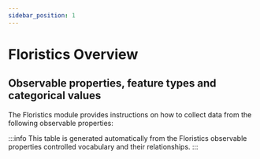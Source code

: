 ```yaml
---
sidebar_position: 1
---
```



# Floristics Overview

## Observable properties, feature types and categorical values

The Floristics module provides instructions on how to collect data from the following observable properties:

<OverviewTable moduleOpCollectionUri="https://linked.data.gov.au/def/test/dawe-cv/ea83b861-7592-4378-bfb0-e06c459147ad" />

:::info
This table is generated automatically from the Floristics observable properties controlled vocabulary and their relationships.
:::
